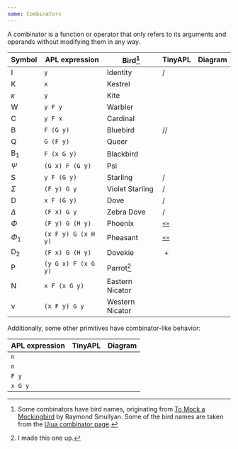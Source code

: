 ```yaml
---
name: Combinators
---
```


A combinator is a function or operator that only refers to its arguments and operands without modifying them in any way.

|Symbol|APL expression|Bird[^1]|TinyAPL|Diagram|
|------|--------------|--------|-------|:------|
|$\mathrm I$|`y`|Identity|<primitive key="left" short />/<primitive key="right" short />|<combinator key="same" name="Same diagram" />|
|$\mathrm K$|`x`|Kestrel|<primitive key="left" short />|<combinator key="left" name="Left diagram" />|
|$\kappa$|`y`|Kite|<primitive key="right" short />|<combinator key="right" name="Right diagram" />|
|$\mathrm W$|`y F y`|Warbler|<primitive key="duplicate" short />|<combinator key="duplicate" name="Duplicate diagram" />|
|$\mathrm C$|`y F x`|Cardinal|<primitive key="commute" short />|<combinator key="commute" name="Commute diagram" />|
|$\mathrm B$|`F (G y)`|Bluebird|<primitive key="after" short />/<primitive key="atop" short />/<primitive key="over" short />|<combinator key="compose" name="Compose diagram" />|
|$\mathrm Q$|`G (F y)`|Queer|<primitive key="before" short />|<combinator key="reverse_compose" name="Reverse Compose diagram" />|
|${\mathrm B}_1$|`F (x G y)`|Blackbird|<primitive key="atop" short />|<combinator key="atop" name="Atop diagram" />|
|$\Psi$|`(G x) F (G y)`|Psi|<primitive key="over" short />|<combinator key="over" name="Over diagram" />|
|$\mathrm S$|`y F (G y)`|Starling|<primitive key="right_hook" short />/<primitive key="right_fork" short />|<combinator key="right_hook" name="Right Hook diagram" />|
|$\Sigma$|`(F y) G y`|Violet Starling|<primitive key="left_hook" short />/<primitive key="left_fork" short />|<combinator key="left_hook" name="Left Hook diagram" />|
|$\mathrm D$|`x F (G y)`|Dove|<primitive key="after" short />/<primitive key="right_hook" short />|<combinator key="after" name="After diagram" />|
|$\Delta$|`(F x) G y`|Zebra Dove|<primitive key="before" short />/<primitive key="left_hook" short />|<combinator key="before" name="Before diagram" />|
|$\Phi$|`(F y) G (H y)`|Phoenix|[`«»`](/docs/primitive/fork)|<combinator key="fork_1" name="Fork (monad) diagram" />|
|$\Phi_1$|`(x F y) G (x H y)`|Pheasant|[`«»`](/docs/primitive/fork)|<combinator key="fork_2" name="Fork (dyad) diagram" />|
|${\mathrm D}_2$|`(F x) G (H y)`|Dovekie|<primitive key="left_hook" short />&nbsp;+&nbsp;<primitive key="right_hook" short />|<combinator key="bracket" name="Bracket diagram" />|
|$\mathrm P$|`(y G x) F (x G y)`|Parrot[^2]|<primitive key="mirror" short />|<combinator key="mirror" name="Mirror diagram" />|
|$\mathrm N$|`x F (x G y)`|Eastern Nicator|<primitive key="right_fork" short />|<combinator key="right_fork" name="Right Fork diagram" />|
|$\mathrm \nu$|`(x F y) G y`|Western Nicator|<primitive key="left_fork" short />|<combinator key="left_fork" name="Left Fork diagram" />|

Additionally, some other primitives have combinator-like behavior:

|APL expression|TinyAPL|Diagram|
|--------------|-------|:------|
|`n`|<primitive key="constant" short />|<combinator key="constant_1" name="Constant (monad) diagram" />|
|`n`|<primitive key="constant" short />|<combinator key="constant_2" name="Constant (dyad) diagram" />|
|`F y`|<primitive key="valences" short />|<combinator key="valences_1" name="Valences (monad) diagram" />|
|`x G y`|<primitive key="valences" short />|<combinator key="valences_2" name="Valences (dyad) diagram" />|


[^1]: Some combinators have bird names, originating from [To Mock a Mockingbird](https://en.wikipedia.org/wiki/To_Mock_a_Mockingbird) by Raymond Smullyan. Some of the bird names are taken from the [Uiua combinator page](https://www.uiua.org/docs/combinators).
[^2]: I made this one up.